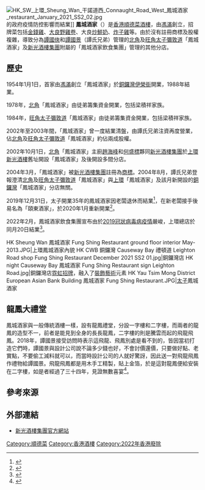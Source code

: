 [[File:HK_SW_上環_Sheung_Wan_干諾道西_Connaught_Road_West_鳳城酒家_restaurant_January_2021_SS2_02.jpg|thumb]]的政府疫情防控影響而結業]]
'''鳳城酒家'''（{{lang-en|Fung Shing Restaurant}}）是[[香港|香港]][[順德菜|順德菜]][[酒樓|酒樓]]，由[[馮滿|馮滿]]創立，招牌菜包括[[金錢雞|金錢雞]]、[[大良野雞卷|大良野雞卷]]、大良[[炒鮮奶|炒鮮奶]]、[[炸子雞|炸子雞]]等。由於沒有註冊商標及股權複雜，導致分為[[譚國俠|譚國俠]]和[[譚國景|譚國景]]（譚氏兄弟）管理的[[北角|北角]]及[[旺角|旺角]][[太子_(香港)|太子]][[彌敦道|彌敦道]]「鳳城酒家」及[[新光酒樓集團|新光酒樓集團]]附屬的「鳳城酒家飲食集團」管理的其他分店。

==歷史==
1954年1月1日，首家由[[馮滿|馮滿]]創立「鳳城酒家」於[[銅鑼灣|銅鑼灣]][[伊榮街|伊榮街]]開業，1988年結業。

1978年，[[北角|北角]]「鳳城酒家」由徒弟籌集資金開業，包括梁積祥家族。

1984年，[[旺角|旺角]][[太子_(香港)|太子]][[彌敦道|彌敦道]]「鳳城酒家」由徒弟籌集資金開業，包括梁積祥家族。

2002年至2003年間，「鳳城酒家」曾一度結業清盤，由譚氏兄弟注資再度營業，佔[[北角|北角]]及[[旺角|旺角]][[太子_(香港)|太子]][[彌敦道|彌敦道]]「鳳城酒家」約佔兩成股權。

2002年10月1日，[[北角|北角]]「鳳城酒家」主廚[[趙海峰|趙海峰]]和[[何盛標|何盛標]]夥同[[新光酒樓集團|新光酒樓集團]]於[[上環|上環]][[新光酒樓|新光酒樓]]舊址開設「鳳城酒家」及後開設多間分店。

2004年3月，「鳳城酒家」被[[新光酒樓集團|新光酒樓集團]]註冊為[[商標|商標]]。2004年8月，譚氏兄弟登報澄清[[北角|北角]]及[[旺角|旺角]][[太子_(香港)|太子]][[彌敦道|彌敦道]]「鳳城酒家」與[[上環|上環]]「鳳城酒家」及該月新開設的[[銅鑼灣|銅鑼灣]]「鳳城酒家」分店無關。

2019年12月31日，太子開業35年的鳳城酒家因老闆退休而結業<ref>{{Cite news|url=https://hk.lifestyle.appledaily.com/lifestyle/realtime/article/20191220/60397663|title=【順德手工菜】35年太子鳳城酒家12月31日結業 經理：與反送中無關|date=2019-12-20|publisher=蘋果日報 (香港)|accessdate=2019-12-20|archive-date=2019-12-20|archive-url=https://web.archive.org/web/20191220160943/https://hk.lifestyle.appledaily.com/lifestyle/realtime/article/20191220/60397663|dead-url=no}}</ref>，在新老闆接手後易名為「頤東酒家」，於2020年1月重新開業<ref>{{Cite web|title=頤東|url=https://guide.michelin.com/hk/zh_HK/hong-kong-region/hong-kong/restaurant/eton|access-date=2022-02-12|publisher=米芝蓮指南}}</ref>。

2022年2月，鳳城酒家飲食集團宣布由於[[2019冠狀病毒病香港疫情|2019冠狀病毒病疫情]]嚴峻，上環總店於同月20日結業<ref>{{Cite news|url=https://news.now.com/home/local/player?newsId=466170|title=上環鳳城酒家與荷里活百老匯戲院疫情下結業|publisher=Now新聞台|date=2022-02-11|accessdate=2022-02-12}}</ref>。

<gallery>
HK Sheung Wan 鳳城酒家 Fung Shing Restaurant ground floor interior May-2013.JPG|上環鳳城酒家內貌
HK CWB 銅鑼灣 Causeway Bay 禮頓道 Leighton Road shop Fung Shing Restaurant December 2021 SS2 01.jpg|銅鑼灣店
HK night Causeway Bay 鳳城酒家 Fung Shing Restaurant sign Leighton Road.jpg|銅鑼灣店[[霓虹招牌|霓虹招牌]]，融入了[[裝飾藝術風格|裝飾藝術]]元素
HK Yau Tsim Mong District European Asian Bank Building 鳳城酒家 Fung Shing Restaurant.JPG|[[太子_(香港)|太子]]鳳城酒家
</gallery>

== 龍鳳大禮堂 ==
鳳城酒家與一般傳統酒樓一樣，設有龍鳳禮堂，分設一字樓和二字樓，而兩者的龍鳳的造型不一，前者是能見到全身的長長龍鳳，二字樓的則是騰雲而起的飛龍飛鳳。2018年，譚國景接受訪問時表示這飛龍、飛鳳別處是看不到的，皆因當初打造它們時，譚國景與設計公司說不論多少錢也好，不會討價還價，只要做好點、老實點，不要偷工減料就可以，而當時設計公司的人就好驚訝，因此送一對飛龍飛鳳作禮物給譚國景。飛龍飛鳳都是用木手工精製，貼上金箔，於是這對龍鳳便給安裝在二字樓，如是者經過了三十四年，見證無數喜宴<ref>{{Cite web |url=https://bkb.mpweekly.com/cu0004/20180213-66681 |title=【龍鳳大禮堂4】鳳城酒家飛龍飛鳳　 配手寫金粉字 |access-date=2018-02-24 |archive-url=https://web.archive.org/web/20180224113231/https://bkb.mpweekly.com/cu0004/20180213-66681 |archive-date=2018-02-24 |dead-url=yes }}</ref>。

==參考來源==
{{reflist}}

==外部連結==
{{commonscat|Fung Shing Restaurant}}
* [http://www.hsinkuang.com.hk/ 新光酒樓集團官方網站] {{Wayback|url=http://www.hsinkuang.com.hk/ |date=20090218111924 }}

[[Category:順德菜|Category:順德菜]]
[[Category:香港酒樓|Category:香港酒樓]]
[[Category:2022年香港廢除|Category:2022年香港廢除]]